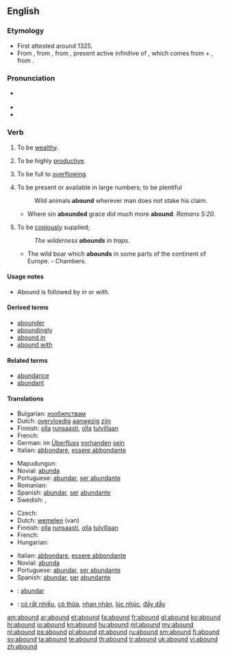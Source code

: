==English==

===Etymology===
* First attested around 1325.
* From {{etyl|enm}} {{term|abounden|lang=enm}}, from {{etyl|fro}} {{term|abonder|lang=fro}}, from {{etyl|la}} {{term|abundare|abundāre|lang=la}}, present active infinitive of {{term|abundo|abundō|overflow|lang=la}}, which comes from {{term|ab||from, down from|lang=la}} + {{term|undo|undō|surge, swell, rise in waves|lang=la}}, from {{term|unda|wave|lang=la}}.

===Pronunciation===
* {{a|RP|GA}} {{IPA|/ə.ˈbaʊnd/}}
* {{audio|en-us-abound.ogg|Audio (US)}}
* {{rhymes|aʊnd}}

===Verb===
{{en-verb}}

# {{context|intransitive|obsolete}} To be [[wealthy]].
# {{intransitive}} To be highly [[productive]].
# {{intransitive}} To be full to [[overflowing]]. 
# {{intransitive}} To be present or available in large numbers; to be plentiful
#: Wild animals '''abound''' wherever man does not stake his claim.
#* Where sin '''abounded''' grace did much more '''abound'''. ''Romans 5:20''.
# {{intransitive}} To be [[copiously]] supplied; 
#: ''The wilderness '''abounds''' in traps.''
#* The wild boar which '''abounds''' in some parts of the continent of Europe. - Chambers.

====Usage notes====
* {{sense|copiously supplied}} Abound is followed by ''in'' or ''with''.

====Derived terms====
* [[abounder]]
* [[aboundingly]]
* [[abound in]]
* [[abound with]]

====Related terms====
* [[abundance]]
* [[abundant]]

====Translations====
{{trans-top|to be plentiful}}
* Bulgarian: [[изобилствам]]
* Dutch: [[overvloedig]] [[aanwezig]] [[zijn]]
* Finnish: [[olla]] [[runsaasti]], [[olla]] [[tulvillaan]]
* French: {{t+|fr|foisonner}}
* German: im [[Überfluss]] [[vorhanden]] [[sein]]
* Italian: [[abbondare]], [[essere abbondante]]
{{trans-mid}}
* Mapudungun: {{tø|arn|ünüfn}}
* Novial: [[abunda]]
* Portuguese: [[abundar]], [[ser abundante]]
* Romanian: {{t-|ro|abunda}}
* Spanish: [[abundar]], [[ser]] [[abundante]]
* Swedish: {{t|sv|finnas i riklig mängd}}, {{t|sv|finnas i överflöd}}
{{trans-bottom}}

{{trans-top|to be copiously supplied}}
* Czech: {{t-|cs|oplývat}}
* Dutch: [[wemelen]] (van)
* Finnish: [[olla]] [[runsaasti]], [[olla]] [[tulvillaan]]
* French: {{t+|fr|abonder}}
* Hungarian: {{t|hu|bővelkedik}}
{{trans-mid}}
* Italian: [[abbondare]], [[essere abbondante]]
* Novial: [[abunda]]
* Portuguese: [[abundar]], [[ser abundante]]
* Spanish: [[abundar]], [[ser]] [[abundante]]
{{trans-bottom}}

{{checktrans-top}}
* {{ttbc|io}}: [[abundar]]
* {{ttbc|vi}}: [[có rất nhiều]], [[có thừa]], [[nhan nhản]], [[lúc nhúc]], [[đầy dẫy]]
{{trans-bottom}}

[[am:abound]]
[[ar:abound]]
[[et:abound]]
[[fa:abound]]
[[fr:abound]]
[[gl:abound]]
[[ko:abound]]
[[hi:abound]]
[[io:abound]]
[[kn:abound]]
[[hu:abound]]
[[ml:abound]]
[[my:abound]]
[[nl:abound]]
[[ps:abound]]
[[pl:abound]]
[[pt:abound]]
[[ru:abound]]
[[sm:abound]]
[[fi:abound]]
[[sv:abound]]
[[ta:abound]]
[[te:abound]]
[[th:abound]]
[[tr:abound]]
[[uk:abound]]
[[vi:abound]]
[[zh:abound]]